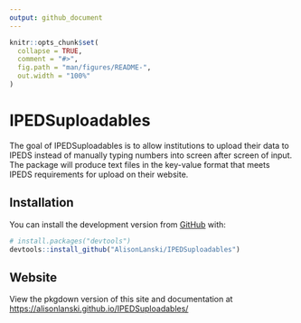 ```yaml
---
output: github_document
---
```


<!-- README.md is generated from README.Rmd. Please edit that file -->

```r
knitr::opts_chunk$set(
  collapse = TRUE,
  comment = "#>",
  fig.path = "man/figures/README-",
  out.width = "100%"
)
```

# IPEDSuploadables

<!-- badges: start -->
<!-- badges: end -->

The goal of IPEDSuploadables is to allow institutions to upload their data to IPEDS instead of manually typing numbers into screen after screen of input. The package will produce text files in the key-value format that meets IPEDS requirements for upload on their website. 

## Installation


You can install the development version from [GitHub](https://github.com/) with:

``` r
# install.packages("devtools")
devtools::install_github("AlisonLanski/IPEDSuploadables")
```

## Website

View the pkgdown version of this site and documentation at [https://alisonlanski.github.io/IPEDSuploadables/](https://alisonlanski.github.io/IPEDSuploadables/)
